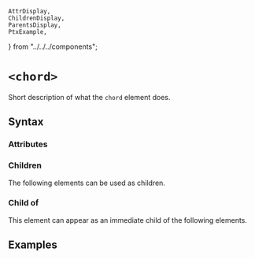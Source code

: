     AttrDisplay,
    ChildrenDisplay,
    ParentsDisplay,
    PtxExample,
} from "../../../components";

# `<chord>`

Short description of what the `chord` element does.

## Syntax

### Attributes

<AttrDisplay name="chord" />

### Children

The following elements can be used as children.

<ChildrenDisplay name="chord" />

### Child of

This element can appear as an immediate child of the following elements.

<ParentsDisplay name="chord" />

## Examples

    